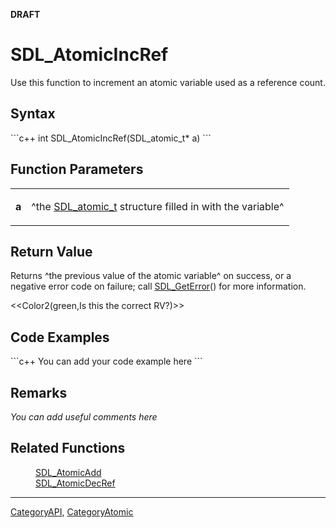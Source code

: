 <!-- pragma section-numbers off -->
<!-- pragma disable-camelcase -->
'''DRAFT'''

= SDL_AtomicIncRef =
Use this function to increment an atomic variable used as a reference count.


== Syntax ==
```c++
int SDL_AtomicIncRef(SDL_atomic_t* a)
```

== Function Parameters ==
{|
|'''a'''
|^the [[SDL_atomic_t]] structure filled in with the variable^
|}

== Return Value ==
Returns ^the previous value of the atomic variable^ on success, or a negative error code on failure; call [[SDL_GetError]]() for more information.

<<Color2(green,Is this the correct RV?)>>

== Code Examples ==
```c++
You can add your code example here
```

== Remarks ==
''You can add useful comments here''

== Related Functions ==
:[[SDL_AtomicAdd]]
:[[SDL_AtomicDecRef]]

----
[[CategoryAPI]], [[CategoryAtomic]]
